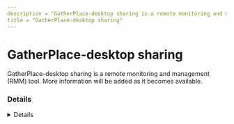 ```yaml
---
description = "GatherPlace-desktop sharing is a remote monitoring and management (RMM) tool. More information will be added as it becomes available."
title = "GatherPlace-desktop sharing"
---
```




# GatherPlace-desktop sharing

GatherPlace-desktop sharing is a remote monitoring and management (RMM) tool. More information will be added as it becomes available.

### Details
<Details author={""}
         category={""}
         created={""}
         website={""}
         lastModified={"2/7/2024"}
         privileges={""}
         free={ "" }
         verification={""}
/>

#### Installation Paths
<Card code={ ["gp3.exe", "gp4.exe", "gp5.exe"] }/>





### Forensic Artifacts




#### Network Artifacts
<EuiSpacer size="xl"/>
<NetworkArtifactsTable data={ [{"Description": "Known remote domains", "Domains": ["*.gatherplace.com", "*.gatherplace.net", "gatherplace.com"], "Ports": []}] }/>




### Detections
- Detects potential network activity of GatherPlace-desktop sharing RMM tool
  - [Sigma Rule](https://github.com/magicsword-io/LOLRMM/blob/main/detections/sigma/gatherplace-desktop_sharing_network_sigma.yml)
- Detects potential processes activity of GatherPlace-desktop sharing RMM tool
  - [Sigma Rule](https://github.com/magicsword-io/LOLRMM/blob/main/detections/sigma/gatherplace-desktop_sharing_processes_sigma.yml)

### References
- [https://www.gatherplace.com/kb?id=136377](https://www.gatherplace.com/kb?id=136377)


